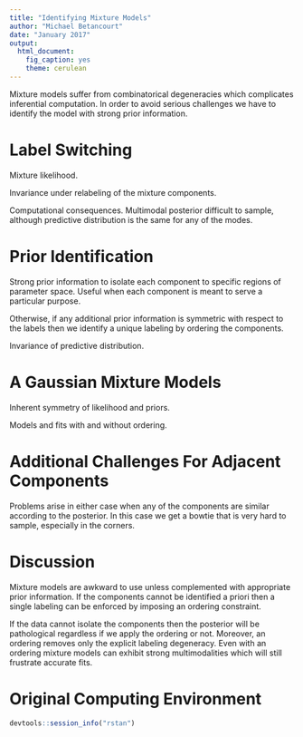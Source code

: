 ```yaml
---
title: "Identifying Mixture Models"
author: "Michael Betancourt"
date: "January 2017"
output:
  html_document:
    fig_caption: yes
    theme: cerulean
---
```


Mixture models suffer from combinatorical degeneracies which complicates
inferential computation.  In order to avoid serious challenges we have to
identify the model with strong prior information.

# Label Switching

Mixture likelihood.

Invariance under relabeling of the mixture components.

Computational consequences.  Multimodal posterior difficult to sample,
although predictive distribution is the same for any of the modes.

# Prior Identification

Strong prior information to isolate each component to specific regions
of parameter space.  Useful when each component is meant to serve a
particular purpose.

Otherwise, if any additional prior information is symmetric with respect
to the labels then we identify a unique labeling by ordering the components.

Invariance of predictive distribution.

# A Gaussian Mixture Models

Inherent symmetry of likelihood and priors.

Models and fits with and without ordering.

# Additional Challenges For Adjacent Components

Problems arise in either case when any of the components are similar according
to the posterior.  In this case we get a bowtie that is very hard to sample,
especially in the corners.

# Discussion

Mixture models are awkward to use unless complemented with appropriate prior
information.  If the components cannot be identified a priori then a single
labeling can be enforced by imposing an ordering constraint.

If the data cannot isolate the components then the posterior will be pathological
regardless if we apply the ordering or not.  Moreover, an ordering removes only
the explicit labeling degeneracy.  Even with an ordering mixture models can
exhibit strong multimodalities which will still frustrate accurate fits.

# Original Computing Environment

```r
devtools::session_info("rstan")
```
